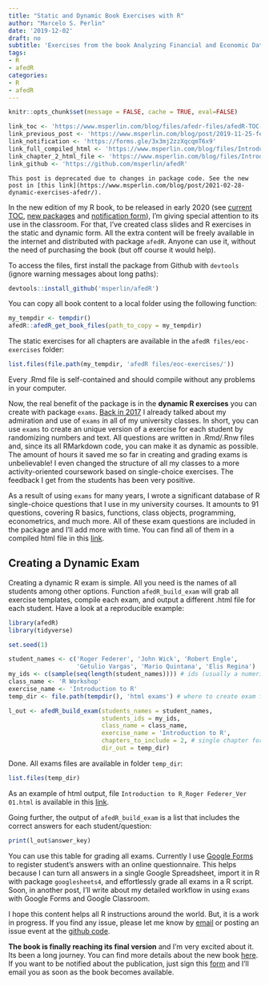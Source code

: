 ```yaml
---
title: "Static and Dynamic Book Exercises with R"
author: "Marcelo S. Perlin"
date: '2019-12-02'
draft: no
subtitle: 'Exercises from the book Analyzing Financial and Economic Data with R'
tags:
- R
- afedR
categories:
- R
- afedR
---
```


```r
knitr::opts_chunk$set(message = FALSE, cache = TRUE, eval=FALSE)

link_toc <- 'https://www.msperlin.com/blog/files/afedr-files/afedR-TOC-2019-11-25.pdf'
link_previous_post <- 'https://www.msperlin.com/blog/post/2019-11-25-feedback-toc-afedr/'
link_notification <- 'https://forms.gle/3x3mj2zzXqcqmT6x9'
link_full_compiled_html <- 'https://www.msperlin.com/blog/files/Introduction to R_John Wick_Ver 01.html'
link_chapter_2_html_file <- 'https://www.msperlin.com/blog/files/Introduction to R_Roger Federer_Ver 01.html'
link_github <- 'https://github.com/msperlin/afedR'
```

```block
This post is deprecated due to changes in package code. See the new post in [this link](https://www.msperlin.com/blog/post/2021-02-28-dynamic-exercises-afedr/).
```

In the new edition of my R book, to be released in early 2020 (see [current TOC](`r link_toc`), [new packages](`r link_previous_post`) and [notification form ](`r link_notification`)), I'm giving special attention to its use in the classroom. For that, I've created class slides and R exercises in the static and dynamic form. All the extra content will be freely available in the internet and distributed with package `afedR`. Anyone can use it, without the need of purchasing the book (but off course it would help).

To access the files, first install the package from Github with `devtools` (ignore warning messages about long paths):

```r
devtools::install_github('msperlin/afedR')
```

You can copy all book content to a local folder using the following function:

```r
my_tempdir <- tempdir()
afedR::afedR_get_book_files(path_to_copy = my_tempdir)
```

The static exercises for all chapters are available in the `afedR files/eoc-exercises` folder:

```r
list.files(file.path(my_tempdir, 'afedR files/eoc-exercises/'))
```

Every .Rmd file is self-contained and should compile without any problems in your computer. 

Now, the real benefit of the package is in the **dynamic R exercises** you can create with package `exams`. [Back in 2017](https://www.msperlin.com/blog/post/2017-01-30-exams-with-dynamic-content/) I already talked about my admiration and use of `exams` in all of my university classes. In short, you can use `exams` to create an unique version of a exercise for each student by randomizing numbers and text. All questions are written in .Rmd/.Rnw files and, since its all RMarkdown code, you can make it as dynamic as possible. The amount of hours it saved me so far in creating and grading exams is unbelievable! I even changed the structure of all my classes to a more activity-oriented coursework based on single-choice exercises. The feedback I get from the students has been very positive. 

As a result of using `exams` for many years, I wrote a significant database of R single-choice questions that I use in my university courses. It amounts to 91 questions, covering R basics, functions, class objects, programming, econometrics, and much more. All of these exam questions are included in the package and I'll add more with time. You can find all of them in a compiled html file in this [link](`r link_full_compiled_html`).


## Creating a Dynamic Exam

Creating a dynamic R exam is simple. All you need is the names of all students among other options. Function `afedR_build_exam` will grab all exercise templates, compile each exam, and output a different .html file for each student. Have a look at a reproducible example:

```r
library(afedR)
library(tidyverse)

set.seed(1)

student_names <- c('Roger Federer', 'John Wick', 'Robert Engle', 
                   'Getulio Vargas', 'Mario Quintana', 'Elis Regina') 
my_ids <- c(sample(seq(length(student_names)))) # ids (usually a numeric and unique symbol given by the university)
class_name <- 'R Workshop'
exercise_name <- 'Introduction to R'
temp_dir <- file.path(tempdir(), 'html exams') # where to create exam files

l_out <- afedR_build_exam(students_names = student_names, 
                          students_ids = my_ids, 
                          class_name = class_name, 
                          exercise_name = 'Introduction to R',
                          chapters_to_include = 2, # single chapter for simplicity (it goes from 1-13)
                          dir_out = temp_dir)
```

Done. All exams files are available in folder `temp_dir`:

```r
list.files(temp_dir)
```

As an example of html output, file `Introduction to R_Roger Federer_Ver 01.html` is available in this [link](`r link_chapter_2_html_file`).

Going further, the output of `afedR_build_exam` is a list that includes the correct answers for each student/question:

```r
print(l_out$answer_key)
```

You can use this table for grading all exams. Currently I use [Google Forms](https://www.google.com/forms/about/) to register student's answers with an online questionnaire. This helps because I can turn all answers in a single Google Spreadsheet, import it in R with package `googlesheets4`, and effortlessly grade all exams in a R script. Soon, in another post, I'll write about my detailed workflow in using `exams` with Google Forms and Google Classroom. 

I hope this content helps all R instructions around the world. But, it is a work in progress. If you find any issue, please let me know by [email](emailto:marceloperlin@gmail.com) or posting an issue event at the  [github code](`r link_github`). 

**The book is finally reaching its final version** and I'm very excited about it. Its been a long journey. You can find more details about the new book [here](`r link_previous_post`). If you want to be notified about the publication, just sign this [form](`r link_notification`) and I'll email you as soon as the book becomes available.

